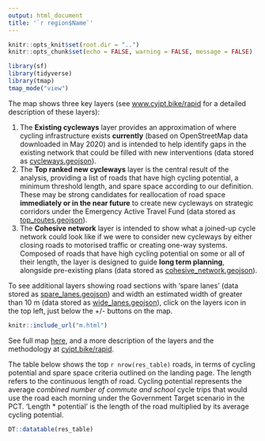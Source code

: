 ```yaml
---
output: html_document
title: '`r region$Name`'
---
```


```r
knitr::opts_knit$set(root.dir = "..")
knitr::opts_chunk$set(echo = FALSE, warning = FALSE, message = FALSE)
```

```r
library(sf)
library(tidyverse)
library(tmap)
tmap_mode("view")
```

The map shows three key layers (see [www.cyipt.bike/rapid](https://www.cyipt.bike/rapid/#map-layers) for a detailed description of these layers):

1. The **Existing cycleways** layer provides an approximation of where cycling infrastructure exists **currently** (based on OpenStreetMap data downloaded in May 2020) and is intended to help identify gaps in the existing network that could be filled with new interventions (data stored as [cycleways.geojson](cycleways.geojson)).
2. The **Top ranked new cycleways** layer is the central result of the analysis, providing a list of roads that have high cycling potential, a minimum threshold length, and spare space according to our definition. These may be strong candidates for reallocation of road space **immediately or in the near future** to create new cycleways on strategic corridors under the Emergency Active Travel Fund (data stored as [top_routes.geojson](top_routes.geojson)).
3. The **Cohesive network** layer is intended to show what a joined-up cycle network could look like if we were to consider new cycleways by either closing roads to motorised traffic or creating one-way systems. Composed of roads that have high cycling potential on some or all of their length, the layer is designed to guide **long term planning**, alongside pre-existing plans (data stored as [cohesive_network.geojson](cohesive_network.geojson)).

To see additional layers showing road sections with 'spare lanes' (data stored as [spare_lanes.geojson](spare_lanes.geojson)) and width an estimated width of greater than 10 m (data stored as [wide_lanes.geojson](wide_lanes.geojson)), click on the layers icon in the top left, just below the +/- buttons on the map.

```r
knitr::include_url("m.html")
```

See full map [here](m.html), and a more description of the layers and the methodology at [cyipt.bike/rapid](https://www.cyipt.bike/rapid/).

The table below shows the top `r nrow(res_table)` roads, in terms of cycling potential and spare space criteria outlined on the landing page.
The length refers to the continuous length of road.
Cycling potential represents the average *combined number of commute and school* cycle trips that would use the road each morning under the Government Target scenario in the PCT.
'Length * potential' is the length of the road multiplied by its average cycling potential.

```r
DT::datatable(res_table)
```

